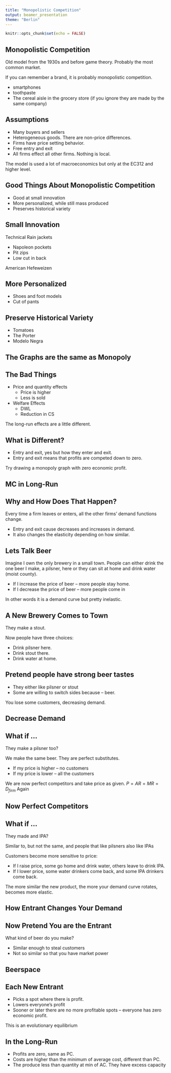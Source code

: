 ```yaml
---
title: "Monopolistic Competition"
output: beamer_presentation
theme: "Berlin"
---
```


```r
knitr::opts_chunk$set(echo = FALSE)
```

##  Monopolistic Competition

Old model from the 1930s and before game theory.  Probably the most common market.


If you can remember a brand, it is probably monopolistic competition.

+ smartphones
+ toothpaste
+ The cereal aisle in the grocery store (if you ignore they are made by the same company)


## Assumptions

+ Many buyers and sellers
+ Heterogeneous goods.  There are non-price differences.
+ Firms have price setting behavior.
+ Free entry and exit
+ All firms effect all other firms.  Nothing is local.

The model is used a lot of macroeconomics but only at the EC312 and higher level.

## Good Things About Monopolistic Competition

+ Good at small innovation
+ More personalized, while still mass produced
+ Preserves historical variety

## Small Innovation

Technical Rain jackets

+ Napoleon  pockets
+ Pit zips
+ Low cut in back

American Hefeweizen

## More Personalized

+ Shoes and foot models
+ Cut of pants

## Preserve Historical Variety

+ Tomatoes
+ The Porter
+ Modelo Negra

## The Graphs are the same as Monopoly

## The Bad Things

+ Price and quantity effects
    + Price is higher
    + Less is sold
+ Welfare Effects
    + DWL
    + Reduction in CS

The long-run effects are a little different.


## What is Different? 


+ Entry and exit, yes but how they enter and exit.
+ Entry and exit means that profits are competed down to zero.


Try drawing a monopoly graph with zero economic profit.  


## MC in Long-Run


## Why and How Does That Happen?

Every time a firm leaves or enters, all the other firms' demand functions change.

+ Entry and exit cause decreases and increases in demand.
+ It also changes the elasticity depending on how similar.


## Lets Talk Beer

Imagine I own the only brewery in a small town.  People can either drink the one beer I make, a pilsner, here or they can sit at home and drink water (moist county).

+ If I increase the price of beer -- more people stay home.
+ If I decrease the price of beer -- more people come in

In other words it is a demand curve but pretty inelastic.

## A New Brewery Comes to Town

They make a stout.

Now people have three choices:

+ Drink pilsner here.
+ Drink stout there.
+ Drink water at home.

##  Pretend people have strong beer tastes

+ They either like pilsner or stout
+ Some are willing to switch sides because -- beer.


You lose some customers, decreasing demand.

## Decrease Demand

## What if ...

They make a pilsner too?

We make the same beer.  They are perfect substitutes.

+ If my price is higher -- no customers
+ If my price is lower -- all the customers

We are now perfect competitors and take price as given.  $P=AR=MR=D_{firm}$ Again

## Now Perfect Competitors


## What if ...

They made and IPA?

Similar to, but not the same, and people that like pilsners also like IPAs

Customers become more sensitive to price: 

+ If I raise price, some go home and drink water, others leave to drink IPA.
+ If I lower price, some water drinkers come back, and some IPA drinkers come back.

The more similar the new product, the more your demand curve rotates, becomes more elastic.

## How Entrant Changes Your Demand

## Now Pretend You are the Entrant

What kind of beer do you make?

+ Similar enough to steal customers
+ Not so similar so that you have market power

## Beerspace

## Each New Entrant

+ Picks a spot where there is profit.
+ Lowers everyone's profit
+ Sooner or later there are no more profitable spots -- everyone has zero economic profit.

This is an evolutionary equilibrium

## In the Long-Run

+ Profits are zero, same as PC.
+ Costs are higher than the minimum of average cost, different than PC.
+ The produce less than quantity at min of AC.  They have excess capacity

